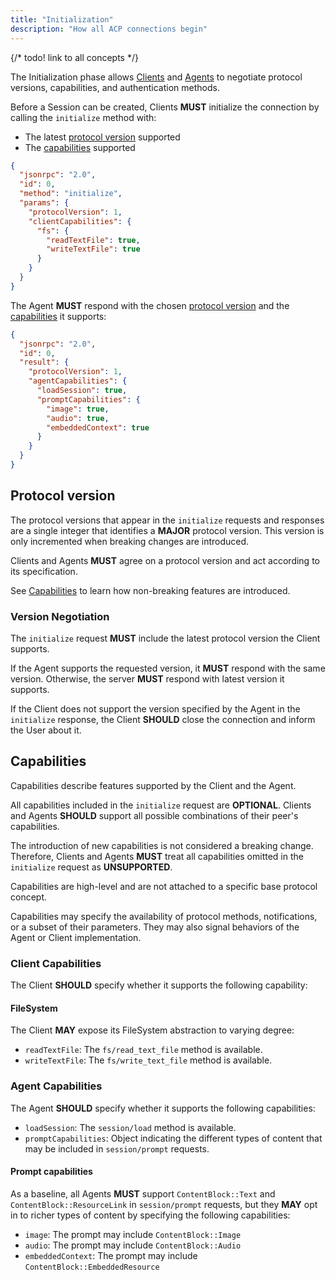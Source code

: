 ```yaml
---
title: "Initialization"
description: "How all ACP connections begin"
---
```


{/* todo! link to all concepts */}


The Initialization phase allows [Clients](./overview#client) and [Agents](./overview#agent) to negotiate protocol versions, capabilities, and authentication methods.

Before a Session can be created, Clients **MUST** initialize the connection by calling the `initialize` method with:

- The latest [protocol version](#protocol-version) supported
- The [capabilities](#client-capabilities) supported


```json
{
  "jsonrpc": "2.0",
  "id": 0,
  "method": "initialize",
  "params": {
    "protocolVersion": 1,
    "clientCapabilities": {
      "fs": {
        "readTextFile": true,
        "writeTextFile": true
      }
    }
  }
}
```

The Agent **MUST** respond with the chosen [protocol version](#protocol-version) and the [capabilities](#agent-capabilities) it supports:


```json
{
  "jsonrpc": "2.0",
  "id": 0,
  "result": {
    "protocolVersion": 1,
    "agentCapabilities": {
      "loadSession": true,
      "promptCapabilities": {
        "image": true,
        "audio": true,
        "embeddedContext": true
      }
    }
  }
}
```

## Protocol version

The protocol versions that appear in the `initialize` requests and responses are a single integer that identifies a **MAJOR** protocol version. This version is only incremented when breaking changes are introduced.

Clients and Agents **MUST** agree on a protocol version and act according to its specification.

See [Capabilities](#capabilities) to learn how non-breaking features are introduced.

### Version Negotiation

The `initialize` request **MUST** include the latest protocol version the Client supports.

If the Agent supports the requested version, it **MUST** respond with the same version. Otherwise, the server **MUST** respond with latest version it supports.

If the Client does not support the version specified by the Agent in the `initialize` response, the Client **SHOULD** close the connection and inform the User about it.


## Capabilities

Capabilities describe features supported by the Client and the Agent.

All capabilities included in the `initialize` request are **OPTIONAL**. Clients and Agents **SHOULD** support all possible combinations of their peer's capabilities.

The introduction of new capabilities is not considered a breaking change. Therefore, Clients and Agents **MUST** treat all capabilities omitted in the `initialize` request as **UNSUPPORTED**.

Capabilities are high-level and are not attached to a specific base protocol concept.

Capabilities may specify the availability of protocol methods, notifications, or a subset of their parameters. They may also signal behaviors of the Agent or Client implementation.


### Client Capabilities

The Client **SHOULD** specify whether it supports the following capability:

#### FileSystem

The Client **MAY** expose its FileSystem abstraction to varying degree:

- `readTextFile`: The `fs/read_text_file` method is available.
- `writeTextFile`: The `fs/write_text_file` method is available.

### Agent Capabilities

The Agent **SHOULD** specify whether it supports the following capabilities:

- `loadSession`: The `session/load` method is available.
- `promptCapabilities`: Object indicating the different types of content that may be included in `session/prompt` requests.

#### Prompt capabilities

As a baseline, all Agents **MUST** support `ContentBlock::Text` and `ContentBlock::ResourceLink` in `session/prompt` requests, but they **MAY** opt in to richer types of content by specifying the following capabilities:

- `image`: The prompt may include `ContentBlock::Image`
- `audio`: The prompt may include `ContentBlock::Audio`
- `embeddedContext`: The prompt may include `ContentBlock::EmbeddedResource`
